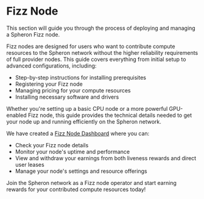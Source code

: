 
# Fizz Node

This section will guide you through the process of deploying and managing a Spheron Fizz node. 

Fizz nodes are designed for users who want to contribute compute resources to the Spheron network without the higher reliability requirements of full provider nodes. This guide covers everything from initial setup to advanced configurations, including:

- Step-by-step instructions for installing prerequisites
- Registering your Fizz node
- Managing pricing for your compute resources
- Installing necessary software and drivers

Whether you're setting up a basic CPU node or a more powerful GPU-enabled Fizz node, this guide provides the technical details needed to get your node up and running efficiently on the Spheron network.

<FizzNode />

We have created a [Fizz Node Dashboard](https://fizz.spheron.network) where you can:
- Check your Fizz node details
- Monitor your node's uptime and performance
- View and withdraw your earnings from both liveness rewards and direct user leases
- Manage your node's settings and resource offerings

Join the Spheron network as a Fizz node operator and start earning rewards for your contributed compute resources today!

<Navigation name="Fizz Node" />